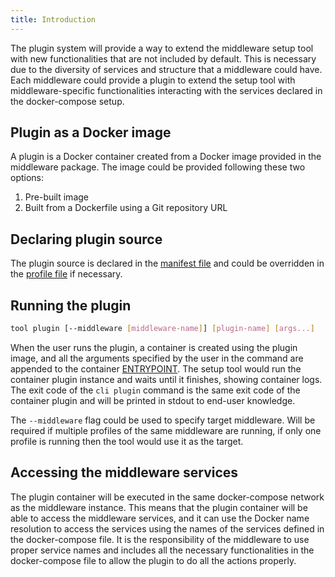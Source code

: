 ```yaml
---
title: Introduction
---
```


The plugin system will provide a way to extend the middleware setup tool with new functionalities that are not included by default. This is necessary due to the diversity of services and structure that a middleware could have. Each middleware could provide a plugin to extend the setup tool with middleware-specific functionalities interacting with the services declared in the docker-compose setup.

## Plugin as a Docker image

A plugin is a Docker container created from a Docker image provided in the middleware package. The image could be provided following these two options:

1. Pre-built image
2. Built from a Dockerfile using a Git repository URL

## Declaring plugin source

The plugin source is declared in the [manifest file](/docs/packaging/manifest#plugin) and could be overridden in the [profile file](/docs/packaging/profiles#plugin_overrides) if necessary.

## Running the plugin

```bash
tool plugin [--middleware [middleware-name]] [plugin-name] [args...]
```

<NotCLIDisclaimer/>

When the user runs the plugin, a container is created using the plugin image, and all the arguments specified by the user in the command are appended to the container [ENTRYPOINT](https://docs.docker.com/engine/reference/builder/#entrypoint). The setup tool would run the container plugin instance and waits until it finishes, showing container logs. The exit code of the `cli plugin` command is the same exit code of the container plugin and will be printed in stdout to end-user knowledge.

The `--middleware` flag could be used to specify target middleware. Will be required if multiple profiles of the same middleware are running, if only one profile is running then the tool would use it as the target.

## Accessing the middleware services

The plugin container will be executed in the same docker-compose network as the middleware instance. This means that the plugin container will be able to access the middleware services, and it can use the Docker name resolution to access the services using the names of the services defined in the docker-compose file. It is the responsibility of the middleware to use proper service names and includes all the necessary functionalities in the docker-compose file to allow the plugin to do all the actions properly.
